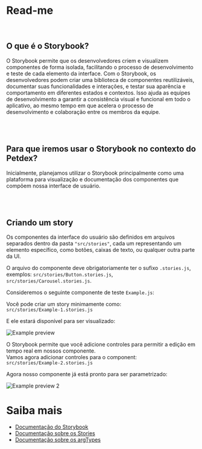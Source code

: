 

<Meta title="Read-me" />

# Read-me

<br />

## O que é o Storybook?

O Storybook permite que os desenvolvedores criem e visualizem componentes de forma isolada,
facilitando o processo de desenvolvimento e teste de cada elemento da interface. Com o Storybook,
os desenvolvedores podem criar uma biblioteca de componentes reutilizáveis, documentar suas
funcionalidades e interações, e testar sua aparência e comportamento em diferentes estados e
contextos. Isso ajuda as equipes de desenvolvimento a garantir a consistência visual e funcional
em todo o aplicativo, ao mesmo tempo em que acelera o processo de desenvolvimento e colaboração
entre os membros da equipe.

<br />
<br />

## Para que iremos usar o Storybook no contexto do Petdex?

Inicialmente, planejamos utilizar o Storybook principalmente como uma plataforma para visualização
e documentação dos componentes que compõem nossa interface de usuário.

<br />
<br />

## Criando um story

Os componentes da interface do usuário são definidos em arquivos separados dentro da pasta <code>"src/stories"</code>,
cada um representando um elemento específico, como botões, caixas de texto, ou qualquer outra parte da UI.

O arquivo do componente deve obrigatoriamente ter o sufixo <code>.stories.js</code>,
exemplos: <code>src/stories/Button.stories.js</code>, <code>src/stories/Carousel.stories.js</code>.

Consideremos o seguinte componente de teste <code>Example.js</code>:

<Source code={ExampleRaw} />

Você pode criar um story minimamente como: <br /> <code>src/stories/Example-1.stories.js</code>

<Source code={ExampleStoryRaw} />

E ele estará disponível para ser visualizado:

<img src={Example1PNG} alt="Example preview" />

O Storybook permite que você adicione controles para permitir a edição em tempo real em nossos
componente. <br/> Vamos agora adicionar controles para o component: <br /> <code>src/stories/Example-2.stories.js</code>

<Source code={ExampleStory2Raw} />

Agora nosso componente já está pronto para ser parametrizado:

<img src={Example2PNG} alt="Example preview 2" />

# Saiba mais

- [Documentação do Storybook](https://storybook.js.org)
- [Documentação sobre os Stories](https://storybook.js.org/docs/get-started/whats-a-story)
- [Documentação sobre os argTypes](https://storybook.js.org/docs/api/arg-types)
